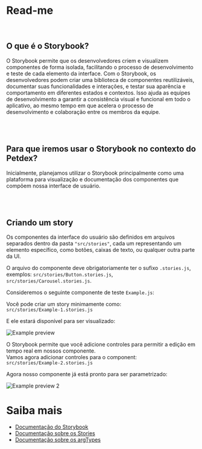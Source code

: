 

<Meta title="Read-me" />

# Read-me

<br />

## O que é o Storybook?

O Storybook permite que os desenvolvedores criem e visualizem componentes de forma isolada,
facilitando o processo de desenvolvimento e teste de cada elemento da interface. Com o Storybook,
os desenvolvedores podem criar uma biblioteca de componentes reutilizáveis, documentar suas
funcionalidades e interações, e testar sua aparência e comportamento em diferentes estados e
contextos. Isso ajuda as equipes de desenvolvimento a garantir a consistência visual e funcional
em todo o aplicativo, ao mesmo tempo em que acelera o processo de desenvolvimento e colaboração
entre os membros da equipe.

<br />
<br />

## Para que iremos usar o Storybook no contexto do Petdex?

Inicialmente, planejamos utilizar o Storybook principalmente como uma plataforma para visualização
e documentação dos componentes que compõem nossa interface de usuário.

<br />
<br />

## Criando um story

Os componentes da interface do usuário são definidos em arquivos separados dentro da pasta <code>"src/stories"</code>,
cada um representando um elemento específico, como botões, caixas de texto, ou qualquer outra parte da UI.

O arquivo do componente deve obrigatoriamente ter o sufixo <code>.stories.js</code>,
exemplos: <code>src/stories/Button.stories.js</code>, <code>src/stories/Carousel.stories.js</code>.

Consideremos o seguinte componente de teste <code>Example.js</code>:

<Source code={ExampleRaw} />

Você pode criar um story minimamente como: <br /> <code>src/stories/Example-1.stories.js</code>

<Source code={ExampleStoryRaw} />

E ele estará disponível para ser visualizado:

<img src={Example1PNG} alt="Example preview" />

O Storybook permite que você adicione controles para permitir a edição em tempo real em nossos
componente. <br/> Vamos agora adicionar controles para o component: <br /> <code>src/stories/Example-2.stories.js</code>

<Source code={ExampleStory2Raw} />

Agora nosso componente já está pronto para ser parametrizado:

<img src={Example2PNG} alt="Example preview 2" />

# Saiba mais

- [Documentação do Storybook](https://storybook.js.org)
- [Documentação sobre os Stories](https://storybook.js.org/docs/get-started/whats-a-story)
- [Documentação sobre os argTypes](https://storybook.js.org/docs/api/arg-types)
